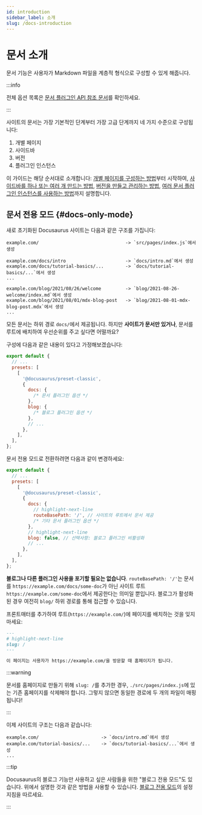 ```yaml
---
id: introduction
sidebar_label: 소개
slug: /docs-introduction
---
```


# 문서 소개

문서 기능은 사용자가 Markdown 파일을 계층적 형식으로 구성할 수 있게 해줍니다.

:::info

전체 옵션 목록은 [문서 플러그인 API 참조 문서](./../../api/plugins/plugin-content-docs.mdx)를 확인하세요.

:::

사이트의 문서는 가장 기본적인 단계부터 가장 고급 단계까지 네 가지 수준으로 구성됩니다:

1. 개별 페이지
2. 사이드바
3. 버전
4. 플러그인 인스턴스

이 가이드는 해당 순서대로 소개합니다: [개별 페이지를 구성하는 방법](./docs-create-doc.mdx)부터 시작하여, [사이드바를 하나 또는 여러 개 만드는 방법](./sidebar/index.mdx), [버전을 만들고 관리하는 방법](./versioning.mdx), [여러 문서 플러그인 인스턴스를 사용하는 방법](./docs-multi-instance.mdx)까지 설명합니다.

## 문서 전용 모드 {#docs-only-mode}

새로 초기화된 Docusaurus 사이트는 다음과 같은 구조를 가집니다:

```
example.com/                                -> `src/pages/index.js`에서 생성

example.com/docs/intro                      -> `docs/intro.md`에서 생성
example.com/docs/tutorial-basics/...        -> `docs/tutorial-basics/...`에서 생성
...

example.com/blog/2021/08/26/welcome         -> `blog/2021-08-26-welcome/index.md`에서 생성
example.com/blog/2021/08/01/mdx-blog-post   -> `blog/2021-08-01-mdx-blog-post.mdx`에서 생성
...
```

모든 문서는 하위 경로 `docs/`에서 제공됩니다. 하지만 **사이트가 문서만 있거나**, 문서를 루트에 배치하여 우선순위를 주고 싶다면 어떨까요?

구성에 다음과 같은 내용이 있다고 가정해보겠습니다:

```js title="docusaurus.config.js"
export default {
  // ...
  presets: [
    [
      '@docusaurus/preset-classic',
      {
        docs: {
          /* 문서 플러그인 옵션 */
        },
        blog: {
          /* 블로그 플러그인 옵션 */
        },
        // ...
      },
    ],
  ],
};
```

문서 전용 모드로 전환하려면 다음과 같이 변경하세요:

```js title="docusaurus.config.js"
export default {
  // ...
  presets: [
    [
      '@docusaurus/preset-classic',
      {
        docs: {
          // highlight-next-line
          routeBasePath: '/', // 사이트의 루트에서 문서 제공
          /* 기타 문서 플러그인 옵션 */
        },
        // highlight-next-line
        blog: false, // 선택사항: 블로그 플러그인 비활성화
        // ...
      },
    ],
  ],
};
```

**블로그나 다른 플러그인 사용을 포기할 필요는 없습니다**. `routeBasePath: '/'`는 문서를 `https://example.com/docs/some-doc`가 아닌 사이트 루트 `https://example.com/some-doc`에서 제공한다는 의미일 뿐입니다. 블로그가 활성화된 경우 여전히 `blog/` 하위 경로를 통해 접근할 수 있습니다.

프론트매터를 추가하여 루트(`https://example.com/`)에 페이지를 배치하는 것을 잊지 마세요:

```md title="docs/intro.md"
---
# highlight-next-line
slug: /
---

이 페이지는 사용자가 https://example.com/을 방문할 때 홈페이지가 됩니다.
```

:::warning

문서를 홈페이지로 만들기 위해 `slug: /`를 추가한 경우, `./src/pages/index.js`에 있는 기존 홈페이지를 삭제해야 합니다. 그렇지 않으면 동일한 경로에 두 개의 파일이 매핑됩니다!

:::

이제 사이트의 구조는 다음과 같습니다:

```
example.com/                       -> `docs/intro.md`에서 생성
example.com/tutorial-basics/...    -> `docs/tutorial-basics/...`에서 생성
...
```

:::tip

Docusaurus의 블로그 기능만 사용하고 싶은 사람들을 위한 "블로그 전용 모드"도 있습니다. 위에서 설명한 것과 같은 방법을 사용할 수 있습니다. [블로그 전용 모드](../../blog.mdx#blog-only-mode)의 설정 지침을 따르세요.

:::
